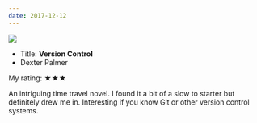 ```yaml
---
date: 2017-12-12
---
```


![](/reading/version-control.jpg)

- Title: **Version Control**
- Dexter Palmer

My rating: ★★★

An intriguing time travel novel. I found it a bit of a slow to starter but definitely drew me in. Interesting if you know Git or other version control systems.
